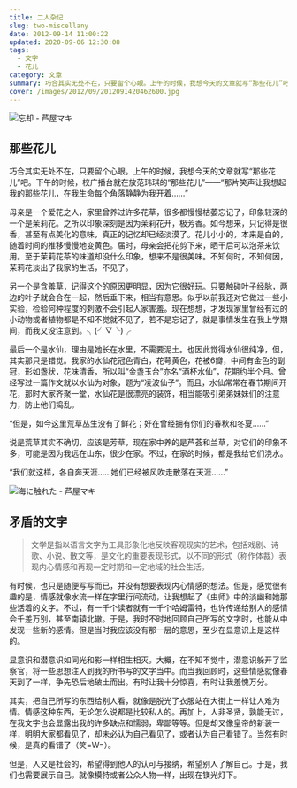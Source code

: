 ```yaml
---
title: 二人杂记
slug: two-miscellany
date: 2012-09-14 11:00:22
updated: 2020-09-06 12:30:08
tags:
  - 文字
  - 花儿
category: 文章
summary: 巧合其实无处不在，只要留个心眼。上午的时候，我想今天的文章就写“那些花儿”吧。下午的时候，校广播台就在放范玮琪的“那些花儿”
cover: /images/2012/09/2012091420462600.jpg
---
```


![忘却 - 芦屋マキ](/images/2012/09/2012091420414300.jpg)

<MusicPlayer netease={1876460058} />

## 那些花儿

巧合其实无处不在，只要留个心眼。上午的时候，我想今天的文章就写“那些花儿”吧。下午的时候，校广播台就在放范玮琪的“那些花儿”——“那片笑声让我想起我的那些花儿，在我生命每个角落静静为我开着……”

母亲是一个爱花之人，家里曾养过许多花草，很多都慢慢枯萎忘记了，印象较深的一个是茉莉花。之所以印象深刻是因为茉莉花开，极芳香。如今想来，只记得是很香，甚至有点美化的意味，真正的记忆却已经淡漠了。花儿小小的，本来是白的，随着时间的推移慢慢地变黄色。届时，母亲会把花剪下来，晒干后可以泡茶来饮用。至于茉莉花茶的味道却没什么印象，想来不是很美味。不知何时，不知何因，茉莉花淡出了我家的生活，不见了。

另一个是含羞草，记得这个的原因更明显，因为它很好玩。只要触碰叶子经脉，两边的叶子就会合在一起，然后垂下来，相当有意思。似乎以前我还对它做过一些小实验，检验何种程度的刺激不会引起人家害羞。现在想想，才发现家里曾经有过的小动物或者植物都是不知不觉就不见了，若不是忘记了，就是事情发生在我上学期间，而我又没注意到。╮(╯▽╰)╭

最后一个是水仙，理由是她长在水里，不需要泥土。也因此觉得水仙很纯净，但，其实那只是错觉。我家的水仙花冠色青白，花萼黄色，花被6瓣，中间有金色的副冠，形如盏状，花味清香，所以叫“金盏玉台”亦名“酒杯水仙”，花期约半个月。曾经写过一篇作文就以水仙为对象，题为“凌波仙子”。而且，水仙常常在春节期间开花，那时大家齐聚一堂，水仙花是很漂亮的装饰，相当能吸引弟弟妹妹们的注意力，防止他们捣乱。

“但是，如今这里荒草丛生没有了鲜花；好在曾经拥有你们的春秋和冬夏……”

说是荒草其实不确切，应该是芳草，现在家中养的是芦荟和兰草，对它们的印象不多，可能是因为我远在山东，很少在家。不过，在家的时候，都是我给它们浇水。

“我们就这样，各自奔天涯……她们已经被风吹走散落在天涯……”

![海に触れた - 芦屋マキ](/images/2012/09/2012091420484600.jpg)

## 矛盾的文字

> 文学是指以语言文字为工具形象化地反映客观现实的艺术，包括戏剧、诗歌、小说、散文等，是文化的重要表现形式，以不同的形式（称作体裁）表现内心情感和再现一定时期和一定地域的社会生活。

有时候，也只是随便写写而已，并没有想要表现内心情感的想法。但是，感觉很有趣的是，情感就像水流一样在字里行间流动，让我想起了《虫师》中的淡幽和她那些活着的文字。不过，有一千个读者就有一千个哈姆雷特，也许传递给别人的感情会千差万别，甚至南辕北辙。于是，我时不时地回顾自己所写的文字时，也能从中发现一些新的感情。但是当时我应该没有那一层的意思，至少在显意识上是这样的。

显意识和潜意识如同光和影一样相生相灭。大概，在不知不觉中，潜意识躲开了监察官，将一些思想注入到我的所书写的文字当中。而当我回顾时，这些情感就像春天到了一样，争先恐后地破土而出。有时让我十分惊喜，有时让我羞愧万分。

其实，把自己所写的东西给别人看，就像是脱光了衣服站在大街上一样让人难为情。情感这种东西，无论怎么说都是比较私人的。再加上，人非圣贤，孰能无过，在我文字也会显露出我的许多缺点和懦弱，卑鄙等等。但是却又像皇帝的新装一样，明明大家都看见了，却未必认为自己看见了，或者认为自己看错了。当然有时候，是真的看错了（笑=W=）。

但是，人又是社会的，希望得到他人的认可与接纳，希望别人了解自己。于是，我们也需要展示自己。就像模特或者公众人物一样，出现在镁光灯下。
